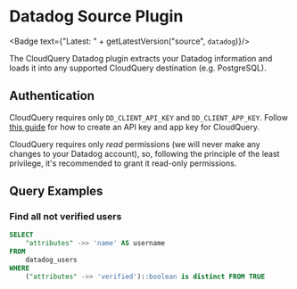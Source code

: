 # Datadog Source Plugin


<Badge text={"Latest: " + getLatestVersion("source", `datadog`)}/>

The CloudQuery Datadog plugin extracts your Datadog information and loads it into any supported CloudQuery destination (e.g. PostgreSQL).

## Authentication

CloudQuery requires only `DD_CLIENT_API_KEY` and `DD_CLIENT_APP_KEY`. Follow [this guide](https://docs.datadoghq.com/account_management/api-app-keys/) for how to create an API key and app key for CloudQuery.

CloudQuery requires only *read* permissions (we will never make any changes to your Datadog account),
so, following the principle of the least privilege, it's recommended to grant it read-only permissions.

## Query Examples

### Find all not verified users

```sql copy
SELECT 
    "attributes" ->> 'name' AS username
FROM
    datadog_users
WHERE
    ("attributes" ->> 'verified')::boolean is distinct FROM TRUE
```
